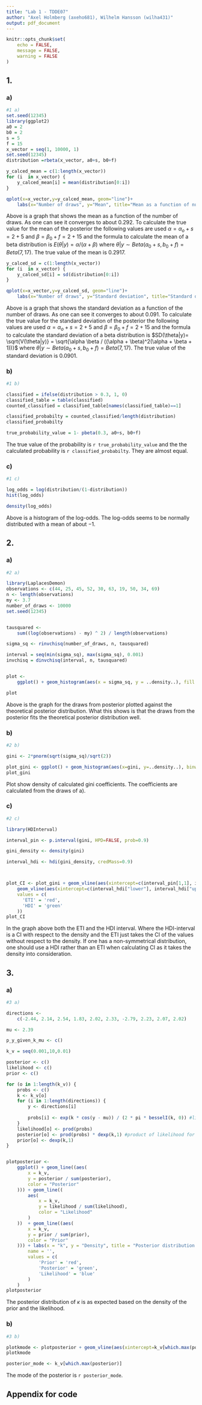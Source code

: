 ```yaml
---
title: "Lab 1 - TDDE07"
author: "Axel Holmberg (axeho681), Wilhelm Hansson (wilha431)"
output: pdf_document
---
```


```r
knitr::opts_chunk$set(
	echo = FALSE,
	message = FALSE,
	warning = FALSE
)
```

## 1.

### a)

```r
#1 a)
set.seed(12345)
library(ggplot2)
a0 = 2
b0 = 2
s = 5
f = 15
x_vector = seq(1, 10000, 1)
set.seed(12345)
distribution =rbeta(x_vector, a0+s, b0+f)

y_calced_mean = c(1:length(x_vector))
for (i  in x_vector) {
	y_calced_mean[i] = mean(distribution[0:i])
}

qplot(x=x_vector,y=y_calced_mean, geom="line")+
	labs(x="Number of draws", y="Mean", title="Mean as a function of number of draws")

```

Above is a graph that shows the mean as a function of the number of draws. As one can see it converges to about $0.292$. To calculate the true value for the mean of the posterior the following values are used $\alpha =\alpha_o + s  = 2  + 5$ and $\beta = \beta_0 + f = 2 + 15$ and the formula to calculate the mean of a beta distribution is $E(\theta|y) = \alpha / (\alpha + \beta)$ where $\theta|y \sim Beta(a_0 + s, b_0+f)=Beta(7,17)$. The true value of the mean is $0.2917$.

```r

y_calced_sd = c(1:length(x_vector))
for (i  in x_vector) {
	y_calced_sd[i] = sd(distribution[0:i])
}

qplot(x=x_vector,y=y_calced_sd, geom="line")+
	labs(x="Number of draws", y="Standard deviation", title="Standard deviation as a function of number of draws")


```

Above is a graph that shows the standard deviation as a function of the number of draws. As one can see it converges to about $0.091$. To calculate the true value for the standard deviation of the posterior the following values are used $\alpha =\alpha_o + s  = 2  + 5$ and $\beta = \beta_0 + f = 2 + 15$ and the formula to calculate the standard deviation of a beta distribution is $SD(\theta|y)= \sqrt{V(\theta|y)} = \sqrt{\alpha \beta / ((\alpha + \beta)^2(\alpha + \beta + 1))}$ where $\theta|y \sim Beta(a_0 + s, b_0+f)=Beta(7,17)$. The true value of the standard deviation is $0.0901$.

### b)

```r
#1 b)

classified = ifelse(distribution > 0.3, 1, 0)
classified_table = table(classified)
counted_classified = classified_table[names(classified_table)==1]

classified_probabilty = counted_classified/length(distribution)
classified_probabilty

true_probability_value = 1- pbeta(0.3, a0+s, b0+f)

```

The true value of the probability is `r true_probability_value` and the the calculated probability is `r classified_probabilty`. They are almost equal.

### c)

```r
#1 c)

log_odds = log(distribution/(1-distribution))
hist(log_odds)

density(log_odds)

```

Above is a histogram of the log-odds. The log-odds seems to be normally distributed with a mean of about $-1$. 

## 2.

### a)

```r
#2 a)

library(LaplacesDemon)
observations <- c(44, 25, 45, 52, 30, 63, 19, 50, 34, 69)
n <- length(observations)
my <- 3.7
number_of_draws <- 10000
set.seed(12345)


tausquared <-
	sum((log(observations) - my) ^ 2) / length(observations)

sigma_sq <- rinvchisq(number_of_draws, n, tausquared)

interval = seq(min(sigma_sq), max(sigma_sq), 0.001)
invchisq = dinvchisq(interval, n, tausquared)


plot <-
	ggplot() + geom_histogram(aes(x = sigma_sq, y = ..density..), fill = "gray", binwidth = 0.02) + geom_line(aes(x =interval, y = invchisq), position = "stack") + labs(x="Sigma Squared", y = "Density", title="Draws from posterior against the theoretical posterior distributon.")

plot

```

Above is the graph for the draws from posterior plotted against the theoretical posterior distribution. What this shows is that the draws from the posterior fits the theoretical posterior distribution well.

### b)

```r
#2 b)

gini <- 2*pnorm(sqrt(sigma_sq)/sqrt(2))

plot_gini <- ggplot() + geom_histogram(aes(x=gini, y=..density..), binwidth = 0.001)
plot_gini

```

Plot show density of calculated gini coefficients. The coefficients are calculated from the draws of a).

### c)

```r
#2 c)

library(HDInterval)

interval_pin <- p.interval(gini, HPD=FALSE, prob=0.9)

gini_density <- density(gini)

interval_hdi <- hdi(gini_density, credMass=0.9)



plot_CI <- plot_gini + geom_vline(aes(xintercept=c(interval_pin[1,1], interval_pin[1,2]),color="ETI")) + 
	geom_vline(aes(xintercept=c(interval_hdi["lower"], interval_hdi["upper"]),color="HDI")) + scale_color_manual(name = '',
    values = c(
      'ETI' = 'red',
      'HDI' = 'green'
    ))
plot_CI

```

In the graph above both the ETI and the HDI interval. Where the HDI-interval is a CI with respect to the density and the ETI just takes the CI of the values without respect to the density. If one has a non-symmetrical distribution, one should use a HDI rather than an ETI when calculating CI as it takes the density into consideration.

## 3.

### a)

```r
#3 a)

directions <-
	c(-2.44, 2.14, 2.54, 1.83, 2.02, 2.33, -2.79, 2.23, 2.07, 2.02)

mu <- 2.39

p_y_given_k_mu <- c()

k_v = seq(0.001,10,0.01)

posterior <- c()
likelihood <- c()
prior <- c()

for (o in 1:length(k_v)) {
	probs <- c()
	k <- k_v[o]
	for (i in 1:length(directions)) {
		y <- directions[i]
		
		probs[i] <- exp(k * cos(y - mu)) / (2 * pi * besselI(k, 0)) #likelihood
	}
	likelihood[o] <- prod(probs)
	posterior[o] <- prod(probs) * dexp(k,1) #product of likelihood for y1...yn * prior for k
	prior[o] <- dexp(k,1)
}


plotposterior <-
	ggplot() + geom_line((aes(
		x = k_v,
		y = posterior / sum(posterior),
		color = "Posterior"
	))) + geom_line((
		aes(
			x = k_v,
			y = likelihood / sum(likelihood),
			color = "Likelihood"
		)
	))  + geom_line((aes(
		x = k_v,
		y = prior / sum(prior),
		color = "Prior"
	))) + labs(x = "k", y = "Density", title = "Posterior distribution of k") + scale_color_manual(
		name = '',
		values = c(
			'Prior' = 'red',
			'Posterior' = 'green',
			'Likelihood' = 'blue'
		)
	)
plotposterior

```

The posterior distribution of $\kappa$ is as expected based on the density of the prior and the likelihood.

### b)

```r
#3 b)

plotkmode <- plotposterior + geom_vline(aes(xintercept=k_v[which.max(posterior)]))
plotkmode

posterior_mode <- k_v[which.max(posterior)]


```

The mode of the posterior is `r posterior_mode`.

\newpage

## Appendix for code

```r

```
